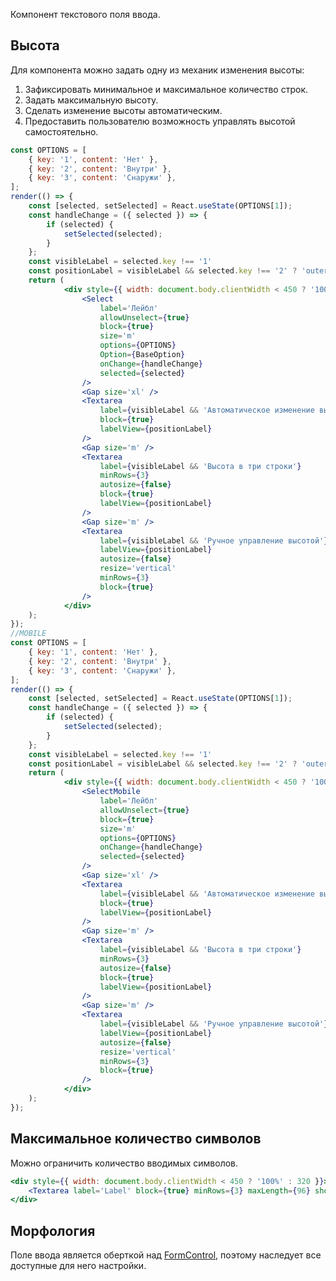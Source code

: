 Компонент текстового поля ввода.

## Высота

Для компонента можно задать одну из механик изменения высоты:

1. Зафиксировать минимальное и максимальное количество строк.
2. Задать максимальную высоту.
3. Сделать изменение высоты автоматическим.
4. Предоставить пользователю возможность управлять высотой самостоятельно.

```jsx live
const OPTIONS = [
    { key: '1', content: 'Нет' },
    { key: '2', content: 'Внутри' },
    { key: '3', content: 'Снаружи' },
];
render(() => {
    const [selected, setSelected] = React.useState(OPTIONS[1]);
    const handleChange = ({ selected }) => {
        if (selected) {
            setSelected(selected);
        }
    };
    const visibleLabel = selected.key !== '1'
    const positionLabel = visibleLabel && selected.key !== '2' ? 'outer' : 'inner';
    return (
            <div style={{ width: document.body.clientWidth < 450 ? '100%' : 320 }}>
                <Select
                    label='Лейбл'
                    allowUnselect={true}
                    block={true}
                    size='m'
                    options={OPTIONS}
                    Option={BaseOption}
                    onChange={handleChange}
                    selected={selected}
                />
                <Gap size='xl' />
                <Textarea 
                    label={visibleLabel && 'Автоматическое изменение высоты'} 
                    block={true}
                    labelView={positionLabel}
                />
                <Gap size='m' />
                <Textarea 
                    label={visibleLabel && 'Высота в три строки'} 
                    minRows={3} 
                    autosize={false} 
                    block={true} 
                    labelView={positionLabel}
                />
                <Gap size='m' />
                <Textarea
                    label={visibleLabel && 'Ручное управление высотой'}
                    labelView={positionLabel}
                    autosize={false}
                    resize='vertical'
                    minRows={3}
                    block={true}
                />
            </div>
    );
});
//MOBILE
const OPTIONS = [
    { key: '1', content: 'Нет' },
    { key: '2', content: 'Внутри' },
    { key: '3', content: 'Снаружи' },
];
render(() => {
    const [selected, setSelected] = React.useState(OPTIONS[1]);
    const handleChange = ({ selected }) => {
        if (selected) {
            setSelected(selected);
        }
    };
    const visibleLabel = selected.key !== '1'
    const positionLabel = visibleLabel && selected.key !== '2' ? 'outer' : 'inner';
    return (
            <div style={{ width: document.body.clientWidth < 450 ? '100%' : 320 }}>
                <SelectMobile
                    label='Лейбл'
                    allowUnselect={true}
                    block={true}
                    size='m'
                    options={OPTIONS}
                    onChange={handleChange}
                    selected={selected}
                />
                <Gap size='xl' />
                <Textarea 
                    label={visibleLabel && 'Автоматическое изменение высоты'} 
                    block={true}
                    labelView={positionLabel}
                />
                <Gap size='m' />
                <Textarea 
                    label={visibleLabel && 'Высота в три строки'} 
                    minRows={3} 
                    autosize={false} 
                    block={true} 
                    labelView={positionLabel}
                />
                <Gap size='m' />
                <Textarea
                    label={visibleLabel && 'Ручное управление высотой'}
                    labelView={positionLabel}
                    autosize={false}
                    resize='vertical'
                    minRows={3}
                    block={true}
                />
            </div>
    );
});
```

## Максимальное количество символов

Можно ограничить количество вводимых символов.

```jsx live
<div style={{ width: document.body.clientWidth < 450 ? '100%' : 320 }}>
    <Textarea label='Label' block={true} minRows={3} maxLength={96} showCounter={true} />
</div>
```

## Морфология

Поле ввода является оберткой над [FormControl](?path=/docs/formcontrol--form-control),
поэтому наследует все доступные для него настройки.
